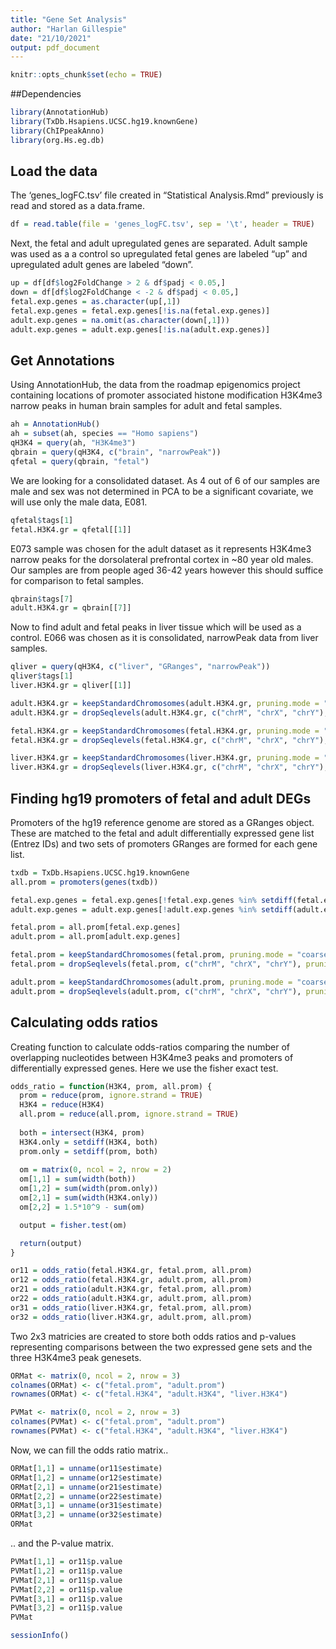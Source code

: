 ```yaml
---
title: "Gene Set Analysis"
author: "Harlan Gillespie"
date: "21/10/2021"
output: pdf_document
---
```


```r
knitr::opts_chunk$set(echo = TRUE)
```

##Dependencies

```r
library(AnnotationHub)
library(TxDb.Hsapiens.UCSC.hg19.knownGene)
library(ChIPpeakAnno)
library(org.Hs.eg.db)
```


## Load the data

The 'genes_logFC.tsv' file created in "Statistical Analysis.Rmd" previously is read and stored as a data.frame.

```r
df = read.table(file = 'genes_logFC.tsv', sep = '\t', header = TRUE)
```

Next, the fetal and adult upregulated genes are separated. Adult sample was used as a a control so upregulated fetal genes are labeled "up" and upregulated adult genes are labeled "down".

```r
up = df[df$log2FoldChange > 2 & df$padj < 0.05,]
down = df[df$log2FoldChange < -2 & df$padj < 0.05,]
fetal.exp.genes = as.character(up[,1])
fetal.exp.genes = fetal.exp.genes[!is.na(fetal.exp.genes)]
adult.exp.genes = na.omit(as.character(down[,1]))
adult.exp.genes = adult.exp.genes[!is.na(adult.exp.genes)]
```

## Get Annotations

Using AnnotationHub, the data from the roadmap epigenomics project containing locations of promoter associated histone modification H3K4me3 narrow peaks in human brain samples for adult and fetal samples.
```r
ah = AnnotationHub()
ah = subset(ah, species == "Homo sapiens")
qH3K4 = query(ah, "H3K4me3")
qbrain = query(qH3K4, c("brain", "narrowPeak"))
qfetal = query(qbrain, "fetal")

```

We are looking for a consolidated dataset. As 4 out of 6 of our samples are male and sex was not determined in PCA to be a significant covariate, we will use only the male data, E081.

```r
qfetal$tags[1]
fetal.H3K4.gr = qfetal[[1]]
```

E073 sample was chosen for the adult dataset as it represents H3K4me3 narrow peaks for the dorsolateral prefrontal cortex in ~80 year old males. Our samples are from people aged 36-42 years however this should suffice for comparison to fetal samples.

```r
qbrain$tags[7]
adult.H3K4.gr = qbrain[[7]]
```

Now to find adult and fetal peaks in liver tissue which will be used as a control. E066 was chosen as it is consolidated, narrowPeak data from liver samples.

```r
qliver = query(qH3K4, c("liver", "GRanges", "narrowPeak"))
qliver$tags[1]
liver.H3K4.gr = qliver[[1]]
```
```r
adult.H3K4.gr = keepStandardChromosomes(adult.H3K4.gr, pruning.mode = "coarse")
adult.H3K4.gr = dropSeqlevels(adult.H3K4.gr, c("chrM", "chrX", "chrY"), pruning.mode = "coarse")

fetal.H3K4.gr = keepStandardChromosomes(fetal.H3K4.gr, pruning.mode = "coarse")
fetal.H3K4.gr = dropSeqlevels(fetal.H3K4.gr, c("chrM", "chrX", "chrY"), pruning.mode = "coarse")

liver.H3K4.gr = keepStandardChromosomes(liver.H3K4.gr, pruning.mode = "coarse")
liver.H3K4.gr = dropSeqlevels(liver.H3K4.gr, c("chrM", "chrX", "chrY"), pruning.mode = "coarse")
```



## Finding hg19 promoters of fetal and adult DEGs

Promoters of the hg19 reference genome are stored as a GRanges object. These are matched to the fetal and adult differentially expressed gene list (Entrez IDs) and two sets of promoters GRanges are formed for each gene list.


```r
txdb = TxDb.Hsapiens.UCSC.hg19.knownGene
all.prom = promoters(genes(txdb))

fetal.exp.genes = fetal.exp.genes[!fetal.exp.genes %in% setdiff(fetal.exp.genes, all.prom$gene_id)]
adult.exp.genes = adult.exp.genes[!adult.exp.genes %in% setdiff(adult.exp.genes, all.prom$gene_id)]

fetal.prom = all.prom[fetal.exp.genes]
adult.prom = all.prom[adult.exp.genes]

fetal.prom = keepStandardChromosomes(fetal.prom, pruning.mode = "coarse")
fetal.prom = dropSeqlevels(fetal.prom, c("chrM", "chrX", "chrY"), pruning.mode = "coarse")

adult.prom = keepStandardChromosomes(adult.prom, pruning.mode = "coarse")
adult.prom = dropSeqlevels(adult.prom, c("chrM", "chrX", "chrY"), pruning.mode = "coarse")
```


## Calculating odds ratios

Creating function to calculate odds-ratios comparing the number of overlapping nucleotides between H3K4me3 peaks and promoters of differentially expressed genes. Here we use the fisher exact test.

```r
odds_ratio = function(H3K4, prom, all.prom) {
  prom = reduce(prom, ignore.strand = TRUE)
  H3K4 = reduce(H3K4)
  all.prom = reduce(all.prom, ignore.strand = TRUE)
  
  both = intersect(H3K4, prom)
  H3K4.only = setdiff(H3K4, both)
  prom.only = setdiff(prom, both)
  
  om = matrix(0, ncol = 2, nrow = 2)
  om[1,1] = sum(width(both))
  om[1,2] = sum(width(prom.only))
  om[2,1] = sum(width(H3K4.only))
  om[2,2] = 1.5*10^9 - sum(om)

  output = fisher.test(om)

  return(output)
}
```




```r
or11 = odds_ratio(fetal.H3K4.gr, fetal.prom, all.prom)
or12 = odds_ratio(fetal.H3K4.gr, adult.prom, all.prom)
or21 = odds_ratio(adult.H3K4.gr, fetal.prom, all.prom)
or22 = odds_ratio(adult.H3K4.gr, adult.prom, all.prom)
or31 = odds_ratio(liver.H3K4.gr, fetal.prom, all.prom)
or32 = odds_ratio(liver.H3K4.gr, adult.prom, all.prom)
```

Two 2x3 matricies are created to store both odds ratios and p-values representing comparisons between the two expressed gene sets and the three H3K4me3 peak genesets.

```r
ORMat <- matrix(0, ncol = 2, nrow = 3)
colnames(ORMat) <- c("fetal.prom", "adult.prom")
rownames(ORMat) <- c("fetal.H3K4", "adult.H3K4", "liver.H3K4")

PVMat <- matrix(0, ncol = 2, nrow = 3)
colnames(PVMat) <- c("fetal.prom", "adult.prom")
rownames(PVMat) <- c("fetal.H3K4", "adult.H3K4", "liver.H3K4")
```

Now, we can fill the odds ratio matrix..

```r
ORMat[1,1] = unname(or11$estimate)
ORMat[1,2] = unname(or12$estimate)
ORMat[2,1] = unname(or21$estimate)
ORMat[2,2] = unname(or22$estimate)
ORMat[3,1] = unname(or31$estimate)
ORMat[3,2] = unname(or32$estimate)
ORMat
```

.. and the P-value matrix.

```r
PVMat[1,1] = or11$p.value
PVMat[1,2] = or11$p.value
PVMat[2,1] = or11$p.value
PVMat[2,2] = or11$p.value
PVMat[3,1] = or11$p.value
PVMat[3,2] = or11$p.value
PVMat
```

```r
sessionInfo()
```

